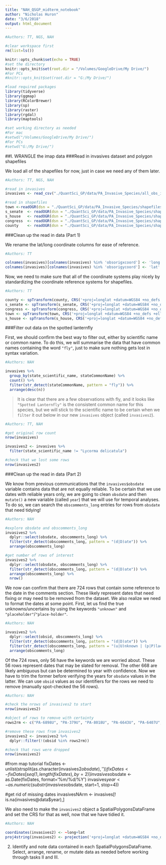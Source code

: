 ```yaml
---
title: "NAH_QSGP_midterm_notebook"
author: "Nicholas Huron"
date: "3/6/2018"
output: html_document
---
```


```r
#Authors: TT, NGS, NAH

#clear workspace first
rm(list=ls())

knitr::opts_chunk$set(echo = TRUE)
#set the directory
knitr::opts_knit$set(root.dir = "/Volumes/GoogleDrive/My Drive/")
#For PCs
#knitr::opts_knit$set(root.dir = "G:/My Drive/")

#load required packages
library(tidyverse)
library(ggmap)
library(RColorBrewer)
library(sp)
library(raster)
library(rgdal)
library(maptools)

#set working directory as needed
#For mac
#setwd("/Volumes/GoogleDrive/My Drive/")
#For PCs
#setwd("G:/My Drive/")
```

##I. WRANGLE the imap data
###Read in invasives dataset and polygon shapefiles

We load all of the shapefiles for now, just in case we need any of them later.
```r
#Authors: TT, NGS, NAH

#read in invasives
invasives <- read_csv("./QuantSci_GP/data/PA_Invasive_Species/all_obs_imap_18Dec17_v2_0.csv")

#read in shapefiles
town <-readOGR(dsn = "./QuantSci_GP/data/PA_Invasive_Species/shapefiles/", layer='PaMunicipalities2017_01')
s_senate  <- readOGR(dsn = "./QuantSci_GP/data/PA_Invasive_Species/shapefiles/", layer='PaSenatorial2017_01')
s_house   <- readOGR(dsn = "./QuantSci_GP/data/PA_Invasive_Species/shapefiles/", layer='PaHouse2017_01')
congress  <- readOGR(dsn = "./QuantSci_GP/data/PA_Invasive_Species/shapefiles/", layer='PaCongressional2017_01')
county    <- readOGR(dsn = "./QuantSci_GP/data/PA_Invasive_Species/shapefiles/", layer='PaCounty2017_01')
```

###Clean up the read in data (Part 1)

We rename the lat/long coordinate columns for ease of reference.
```r
#Authors: TT

colnames(invasives)[colnames(invasives) %in% 'obsorigxcoord'] <- 'long'
colnames(invasives)[colnames(invasives) %in% 'obsorigycoord'] <- 'lat'
```

Now, we need to make sure that all of the coordinate systems play nicely by standardizing the coordinate reference systems for shapefiles.
```r
#Authors: TT

county <- spTransform(county, CRS('+proj=longlat +datum=WGS84 +no_defs +ellps=WGS84 +towgs84=0,0,0'))
s_senate <- spTransform(s_senate, CRS('+proj=longlat +datum=WGS84 +no_defs +ellps=WGS84 +towgs84=0,0,0'))
congress <- spTransform(congress, CRS('+proj=longlat +datum=WGS84 +no_defs +ellps=WGS84 +towgs84=0,0,0'))
town <- spTransform(town, CRS('+proj=longlat +datum=WGS84 +no_defs +ellps=WGS84 +towgs84=0,0,0'))
s_house <- spTransform(s_house, CRS('+proj=longlat +datum=WGS84 +no_defs +ellps=WGS84 +towgs84=0,0,0'))
```

###Filter out data on the spotted lanternfly

First, we should confirm the best way to filter out, either by scientific name or common name. To do this, we will summarise the data that have common names containing the word `"fly"`, just to make sure nothing gets lost in syntax variation.
```r
#Authors: NAH

invasives %>%
  group_by(state_scientific_name, stateCommonName) %>%
  count() %>%
  filter(str_detect(stateCommonName, pattern = "fly")) %>%
  arrange(desc(n))
```

>It is clear that there are a few observations with fly, and it looks like `"Spotted Lanternfly"` is the consistent common name for this species, but we will stick to the scientific name to be certain when we `filter` it out below in our new `invasives` object (called `invasives2`).

```r
#Authors: TT, NAH

#get original row count
nrow(invasives)

invasives2 <- invasives %>%
  filter(state_scientific_name != "Lycorma delicatula")

#check that we lost some rows
nrow(invasives2)
```

###Clean up the read in data (Part 2)

We know from previous communications that the `invasives$obsdate` variable contains data that are not equally reliable. To be certain that we use dates with reliable years only, we are going to clean `obsdate` and then `mutate()` a new variable (called `year`) that we will use for temporal analyses. To do so, we can search the `obscomments_long` entries for rows from `obsdate` that need tidying!

```r
#Authors: NAH

#explore obsdate and obscomments_long
invasives2 %>%
  dplyr::select(obsdate, obscomments_long) %>%
  filter(str_detect(obscomments_long, pattern = "(d|D)ate")) %>%
  arrange(obscomments_long)

#get number of rows of interest
invasives2 %>%
  dplyr::select(obsdate, obscomments_long) %>%
  filter(str_detect(obscomments_long, pattern = "(d|D)ate")) %>%
  arrange(obscomments_long) %>%
  nrow()
```

We now can confirm that there are 724 rows that contain some reference to the date in the comments section. These likely represent dates that need fixing or may need to be removed from the dataset. We also realize we need to format the dates at some point. First, let us find the true unknowns/uncertains by using the keywords `"unknown"` and `"placeholder"`/`"place-holder"`.
```r
#Authors: NAH

invasives2 %>%
  dplyr::select(obsid, obscomments_long) %>%
  filter(str_detect(obscomments_long, pattern = "(d|D)ate")) %>%
  filter(str_detect(obscomments_long, pattern = "(u|U)nknown | (p|P)lace[\\-holder]*")) %>%
  arrange(obscomments_long)
```

Of the 724 rows, only 56 have the keywords we are worried about. These 56 rows represent dates that may be slated for removal. The other 668 are likely ambiguous but can be determined to year with confidence. Now we have to trim the former before verifying the years for `obsdate` values in the latter. We can use `obsid` values as our identifiers for the rows we need to remove (manually spot-checked the 56 rows).
```r
#Authors: NAH

#check the nrows of invasives2 to start
nrow(invasives2)

#object of rows to remove with certainty
rows2rm <- c("PA-6898U", "PA-379U", "PA-8018U", "PA-6643U", "PA-6407U", "PA-6885U",	"PA-6766U", "PA-6891U", "PA-6693U",	"PA-6761U")

#remove these rows from invasives2
invasives2 <- invasives2 %>%
  dplyr::filter(!(obsid %in% rows2rm))

#check that rows were dropped
nrow(invasives2)
```



#from map tutorial
fixDates <- unlist(strsplit(as.character(invasives2$obsdate), ' '))
fixDates <- fixDates[seq(1, length(fixDates), by=2)]
invasives$obsdate <- as.Date(fixDates, format='%m/%d/%Y')
invasives$year <- as.numeric(substr(invasives$obsdate, start=1, stop=4))

#get rid of missing dates
invasivesNArm <- invasives[! is.na(invasives@data$year),]





































We also need to make the `invasives2` object a SpatialPolygonsDataFrame and set the CRS for that as well, now that we have tidied it.
```r
#Authors: NAH

coordinates(invasives2) <- ~long+lat
proj4string(invasives2) <- projection('+proj=longlat +datum=WGS84 +no_defs +ellps=WGS84 +towgs84=0,0,0')
```


  2. Identify and note data contained in each SpatialPolygonsDataFrame. Select, arrange, rename, or mutate data as needed before working through tasks II and III.
